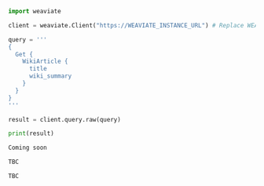 
<Tabs groupId="languages">
<TabItem value="py" label="Python">

```python
import weaviate

client = weaviate.Client("https://WEAVIATE_INSTANCE_URL") # Replace WEAVIATE_INSTANCE_URL with your instance URL

query = '''
{
  Get {
    WikiArticle {
      title
      wiki_summary
    }
  }
}
'''

result = client.query.raw(query)

print(result)
```

</TabItem>
<TabItem value="js" label="JavaScript/TypeScript">

```js
Coming soon
```

</TabItem>
<TabItem value="go" label="Go">

```go
TBC
```

</TabItem>
<TabItem value="java" label="Java">

```java
TBC
```

</TabItem>
</Tabs>
